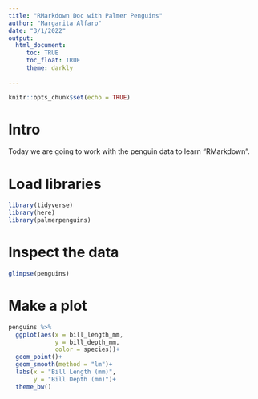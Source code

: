 ```yaml
---
title: "RMarkdown Doc with Palmer Penguins"
author: "Margarita Alfaro"
date: "3/1/2022"
output:
  html_document:
     toc: TRUE
     toc_float: TRUE
     theme: darkly
     
---
```


```r
knitr::opts_chunk$set(echo = TRUE)
```

# Intro

Today we are going to work with the penguin data to learn "RMarkdown".

# Load libraries

```r
library(tidyverse)
library(here)
library(palmerpenguins)
```

# Inspect the data
```r
glimpse(penguins)
```

# Make a plot
```r
penguins %>%
  ggplot(aes(x = bill_length_mm,
             y = bill_depth_mm,
             color = species))+
  geom_point()+
  geom_smooth(method = "lm")+
  labs(x = "Bill Length (mm)",
       y = "Bill Depth (mm)")+
  theme_bw()
```






